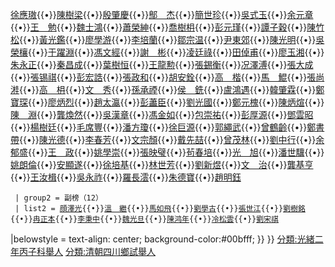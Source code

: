 {{Navbox
|name = 光緒二年丙子科
|title = 光緒二年丙子科
|titlestyle = background-color:#00bfff;
|image =
|style = width:100%;text-align:center; 
|groupstyle = text-align:center; background-color:#00bfff;
|liststyle =  
|state = {{{state<includeonly>|collapsed</includeonly>}}}
|group1 = 
|list1 = 
{{Navbox|child
  |groupstyle = text-align:center; background-color:#00bfff;
  | liststyle = 
  | group1 = 舉人（95）
  | list1 =[[羅鐘玉|羅鐘玉]]{{•}}[[王文員|王文員]]{{•}}[[徐應璈|徐應璈]]{{•}}[[陳樹梁|陳樹梁]]{{•}}[[殷肇慶|殷肇慶]]{{•}}[[鄥杰|鄥　杰]]{{•}}[[簡世珍|簡世珍]]{{•}}[[吳式玉|吳式玉]]{{•}}[[余元章|余元章]]{{•}}[[王勉|王　勉]]{{•}}[[魏士鴻|魏士鴻]]{{•}}[[蕭榮紳|蕭榮紳]]{{•}}[[喬樹𣏵|喬樹𣏵]]{{•}}[[彭元瑾|彭元瑾]]{{•}}[[譚子穀|譚子穀]]{{•}}[[陳竹松|陳竹松]]{{•}}[[黃光鑑|黃光鑑]]{{•}}[[廖學游|廖學游]]{{•}}[[李培蘭|李培蘭]]{{•}}[[鄒宗温|鄒宗温]]{{•}}[[尹東郊|尹東郊]]{{•}}[[陳光明|陳光明]]{{•}}[[吳榮欀|吳榮欀]]{{•}}[[于躍淵|于躍淵]]{{•}}[[馮文經|馮文經]]{{•}}[[謝彬|謝　彬]]{{•}}[[凌廷祿|凌廷祿]]{{•}}[[田倬甫|田倬甫]]{{•}}[[廖玉湘|廖玉湘]]{{•}}[[朱永正|朱永正]]{{•}}[[秦昌成|秦昌成]]{{•}}[[葉樹恒|葉樹恒]]{{•}}[[王龍勲|王龍勲]]{{•}}[[張錫衡|張錫衡]]{{•}}[[况澤溥|况澤溥]]{{•}}[[張大成|張大成]]{{•}}[[張锡祺|張锡祺]]{{•}}[[彭宏誥|彭宏誥]]{{•}}[[張政和|張政和]]{{•}}[[胡安銓|胡安銓]]{{•}}[[高楷|高　楷]]{{•}}[[馬鯤|馬　鯤]]{{•}}[[張尚溎|張尚溎]]{{•}}[[高𣏵|高　𣏵]]{{•}}[[文秀|文　秀]]{{•}}[[孫承禋|孫承禋]]{{•}}[[侯銑|侯　銑]]{{•}}[[盧鴻遇|盧鴻遇]]{{•}}[[韓肇霖|韓肇霖]]{{•}}[[鄭寶琛|鄭寶琛]]{{•}}[[廖炳烈|廖炳烈]]{{•}}[[趙太瀛|趙太瀛]]{{•}}[[彭藎臣|彭藎臣]]{{•}}[[劉光國|劉光國]]{{•}}[[鄭元槐|鄭元槐]]{{•}}[[陳炳煊|陳炳煊]]{{•}}[[陳淵_(九姓鄉)|陳　淵]]{{•}}[[龔煥然|龔煥然]]{{•}}[[吳漢章|吳漢章]]{{•}}[[馮金如|馮金如]]{{•}}[[包崇祐|包崇祐]]{{•}}[[彭厚源|彭厚源]]{{•}}[[鄧雲昭|鄧雲昭]]{{•}}[[楊樹廷|楊樹廷]]{{•}}[[毛席豐|毛席豐]]{{•}}[[潘方瓊|潘方瓊]]{{•}}[[徐巨源|徐巨源]]{{•}}[[郭繩武|郭繩武]]{{•}}[[曾鶴齡|曾鶴齡]]{{•}}[[鄭書帶|鄭書帶]]{{•}}[[陳光德|陳光德]]{{•}}[[李春芳|李春芳]]{{•}}[[文宗顏|文宗顏]]{{•}}[[戴先喆|戴先喆]]{{•}}[[曾茂林|曾茂林]]{{•}}[[劉中行|劉中行]]{{•}}[[余郁盛|余郁盛]]{{•}}[[王政|王　政]]{{•}}[[姚學崇|姚學崇]]{{•}}[[張映璧|張映璧]]{{•}}[[茍春培|茍春培]]{{•}}[[光旭|光　旭]]{{•}}[[潘世驥|潘世驥]]{{•}}[[姚朗倫|姚朗倫]]{{•}}[[安顯遂|安顯遂]]{{•}}[[徐培基|徐培基]]{{•}}[[林世芳|林世芳]]{{•}}[[劉新煜|劉新煜]]{{•}}[[文治|文　治]]{{•}}[[龔基亨|龔基亨]]{{•}}[[王汝楫|王汝楫]]{{•}}[[吳永祚|吳永祚]]{{•}}[[羅長澐|羅長澐]]{{•}}[[朱德寶|朱德寶]]{{•}}[[趙明鈺|趙明鈺]]
  | group2 = 副榜（12）
  | list2 = [[顔澤光|顔澤光]]{{•}}[[溫繼|溫　繼]]{{•}}[[馬如飛|馬如飛]]{{•}}[[劉學古|劉學古]]{{•}}[[張世江|張世江]]{{•}}[[劉樹銘|劉樹銘]]{{•}}[[冉正本|冉正本]]{{•}}[[李秉中|李秉中]]{{•}}[[魏光旦|魏光旦]]{{•}}[[陳鸿年|陳鸿年]]{{•}}[[冷松雲|冷松雲]]{{•}}[[劉宋祺|劉宋祺]]
|belowstyle = text-align: center; background-color:#00bfff;
}}
}}
[[分類:光緒二年丙子科舉人|分類:光緒二年丙子科舉人]]
[[分類:清朝四川鄉試舉人|分類:清朝四川鄉試舉人]]